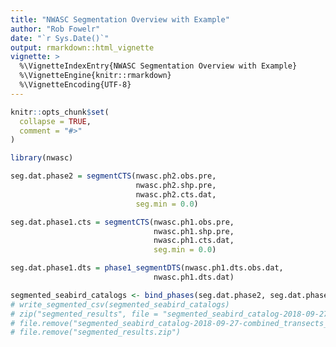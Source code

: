 ```yaml
---
title: "NWASC Segmentation Overview with Example"
author: "Rob Fowelr"
date: "`r Sys.Date()`"
output: rmarkdown::html_vignette
vignette: >
  %\VignetteIndexEntry{NWASC Segmentation Overview with Example}
  %\VignetteEngine{knitr::rmarkdown}
  %\VignetteEncoding{UTF-8}
---
```


```r
knitr::opts_chunk$set(
  collapse = TRUE,
  comment = "#>"
)
```

```r
library(nwasc)
```


```r
seg.dat.phase2 = segmentCTS(nwasc.ph2.obs.pre,
                            nwasc.ph2.shp.pre,
                            nwasc.ph2.cts.dat,
                            seg.min = 0.0)
```





```r
seg.dat.phase1.cts = segmentCTS(nwasc.ph1.obs.pre,
                                nwasc.ph1.shp.pre,
                                nwasc.ph1.cts.dat,
                                seg.min = 0.0)
```


```r
seg.dat.phase1.dts = phase1_segmentDTS(nwasc.ph1.dts.obs.dat,
                                nwasc.ph1.dts.dat)
```



```r

segmented_seabird_catalogs <- bind_phases(seg.dat.phase2, seg.dat.phase1.cts, seg.dat.phase1.dts)
# write_segmented_csv(segmented_seabird_catalogs)
# zip("segmented_results", file = "segmented_seabird_catalog-2018-09-27-combined_transects_3 .csv")
# file.remove("segmented_seabird_catalog-2018-09-27-combined_transects_3 .csv")
# file.remove("segmented_results.zip")

```
